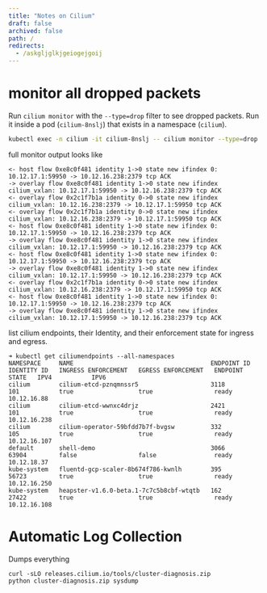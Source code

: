 ```yaml
---
title: "Notes on Cilium"
draft: false
archived: false
path: /
redirects:
  - /askgljglkjgeiogejgoij
---
```


# monitor all dropped packets

Run `cilium monitor` with the `--type=drop` filter to see dropped
packets. Run it inside a pod (`cilium-8nslj`) that exists in a
namespace (`cilium`).

```sh
kubectl exec -n cilium -it cilium-8nslj -- cilium monitor --type=drop
```

full monitor output looks like

```
<- host flow 0xe8c0f481 identity 1->0 state new ifindex 0: 10.12.17.1:59950 -> 10.12.16.238:2379 tcp ACK
-> overlay flow 0xe8c0f481 identity 1->0 state new ifindex cilium_vxlan: 10.12.17.1:59950 -> 10.12.16.238:2379 tcp ACK
<- overlay flow 0x2c1f7b1a identity 0->0 state new ifindex cilium_vxlan: 10.12.16.238:2379 -> 10.12.17.1:59950 tcp ACK
<- overlay flow 0x2c1f7b1a identity 0->0 state new ifindex cilium_vxlan: 10.12.16.238:2379 -> 10.12.17.1:59950 tcp ACK
<- host flow 0xe8c0f481 identity 1->0 state new ifindex 0: 10.12.17.1:59950 -> 10.12.16.238:2379 tcp ACK
-> overlay flow 0xe8c0f481 identity 1->0 state new ifindex cilium_vxlan: 10.12.17.1:59950 -> 10.12.16.238:2379 tcp ACK
<- host flow 0xe8c0f481 identity 1->0 state new ifindex 0: 10.12.17.1:59950 -> 10.12.16.238:2379 tcp ACK
-> overlay flow 0xe8c0f481 identity 1->0 state new ifindex cilium_vxlan: 10.12.17.1:59950 -> 10.12.16.238:2379 tcp ACK
<- overlay flow 0x2c1f7b1a identity 0->0 state new ifindex cilium_vxlan: 10.12.16.238:2379 -> 10.12.17.1:59950 tcp ACK
<- host flow 0xe8c0f481 identity 1->0 state new ifindex 0: 10.12.17.1:59950 -> 10.12.16.238:2379 tcp ACK
-> overlay flow 0xe8c0f481 identity 1->0 state new ifindex cilium_vxlan: 10.12.17.1:59950 -> 10.12.16.238:2379 tcp ACK
```

list cilium endpoints, their Identity, and their enforcement state for
ingress and egress.

```shell
➜ kubectl get ciliumendpoints --all-namespaces
NAMESPACE     NAME                                      ENDPOINT ID   IDENTITY ID   INGRESS ENFORCEMENT   EGRESS ENFORCEMENT   ENDPOINT STATE   IPV4           IPV6
cilium        cilium-etcd-pznqmnssr5                    3118          101           true                  true                 ready            10.12.16.88
cilium        cilium-etcd-wwnxc4drjz                    2421          101           true                  true                 ready            10.12.16.238
cilium        cilium-operator-59bfdd7b7f-bvgsw          332           105           true                  true                 ready            10.12.16.107
default       shell-demo                                3066          63904         false                 false                ready            10.12.18.37
kube-system   fluentd-gcp-scaler-8b674f786-kwnlh        395           56723         true                  true                 ready            10.12.16.250
kube-system   heapster-v1.6.0-beta.1-7c7c5b8cbf-wtqtb   162           27422         true                  true                 ready            10.12.16.108
```

# Automatic Log Collection

Dumps everything

```shell
curl -sLO releases.cilium.io/tools/cluster-diagnosis.zip
python cluster-diagnosis.zip sysdump
```
